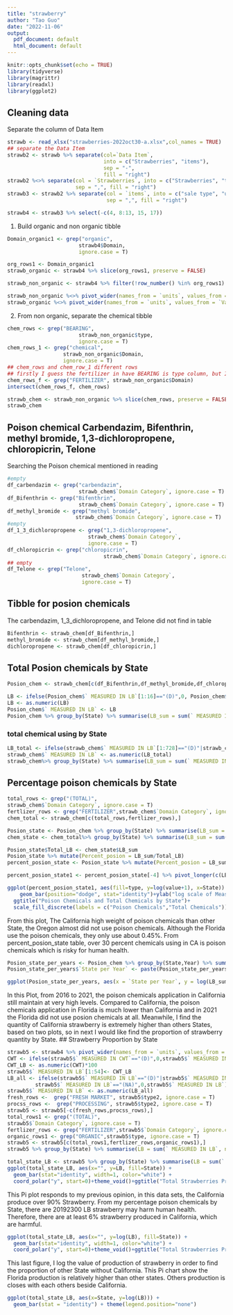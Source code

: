 ---
title: "strawberry"
author: "Tao Guo"
date: "2022-11-06"
output:
  pdf_document: default
  html_document: default
---

```{r setup, include=FALSE}
knitr::opts_chunk$set(echo = TRUE)
library(tidyverse)
library(magrittr)
library(readxl)
library(ggplot2)
```

## Cleaning data

Separate the column of Data Item

```{r }
strawb <- read_xlsx("strawberries-2022oct30-a.xlsx",col_names = TRUE)
## separate the Data Item 
strawb2 <- strawb %>% separate(col=`Data Item`,
                               into = c("Strawberries", "items"),
                               sep = "-",
                               fill = "right")
strawb2 %<>% separate(col = `Strawberries`, into = c("Strawberries", "type", "type2"), 
                      sep = ",", fill = "right")
strawb3 <- strawb2 %>% separate(col = `items`, into = c("sale type", "units"), 
                                sep = ",", fill = "right")

strawb4 <- strawb3 %>% select(-c(4, 8:13, 15, 17))
```

1.  Build organic and non organic tibble

```{r }
Domain_organic1 <- grep("organic", 
                       strawb4$Domain, 
                       ignore.case = T)

org_rows1 <- Domain_organic1
strawb_organic <- strawb4 %>% slice(org_rows1, preserve = FALSE)

strawb_non_organic <- strawb4 %>% filter(!row_number() %in% org_rows1)
```

```{r}
strawb_non_organic %<>% pivot_wider(names_from = `units`, values_from = `Value`)
strawb_organic %<>% pivot_wider(names_from = `units`, values_from = `Value`)
```

2.  From non organic, separate the chemical tibble

```{r echo = FALSE}
chem_rows <- grep("BEARING", 
                       strawb_non_organic$type, 
                       ignore.case = T)
chem_rows_1 <- grep("chemical", 
                  strawb_non_organic$Domain, 
                  ignore.case = T)
## chem_rows and chem_row_1 different rows
## firstly I guess the fertilizer in have BEARING is type column, but It is not in Domain 
chem_rows_f <- grep("FERTILIZER", strawb_non_organic$Domain)
intersect(chem_rows_f, chem_rows)
```

```{r}
strawb_chem <- strawb_non_organic %>% slice(chem_rows, preserve = FALSE)
strawb_chem
```

## Poison chemical Carbendazim, Bifenthrin, methyl bromide, 1,3-dichloropropene, chloropicrin, Telone

Searching the Poison chemical mentioned in reading

```{r }
#empty
df_carbendazim <- grep("carbendazim", 
                       strawb_chem$`Domain Category`, ignore.case = T)
df_Bifenthrin <- grep("Bifenthrin", 
                       strawb_chem$`Domain Category`, ignore.case = T)
df_methyl_bromide <- grep("methyl bromide", 
                      strawb_chem$`Domain Category`, ignore.case = T)
#empty
df_1_3_dichloropropene <- grep("1,3-dichloropropene", 
                          strawb_chem$`Domain Category`, 
                          ignore.case = T)
df_chloropicrin <- grep("chloropicrin", 
                               strawb_chem$`Domain Category`, ignore.case = T)
## empty
df_Telone <- grep("Telone", 
                        strawb_chem$`Domain Category`, 
                        ignore.case = T)
```

## Tibble for posion chemicals

The carbendazim, 1_3\_dichloropropene, and Telone did not find in table

```{r }
Bifenthrin <- strawb_chem[df_Bifenthrin,]
methyl_bromide <- strawb_chem[df_methyl_bromide,]
dichloropropene <- strawb_chem[df_chloropicrin,]

```

## Total Posion chemicals by State

```{r echo = FALSE}

Posion_chem <- strawb_chem[c(df_Bifenthrin,df_methyl_bromide,df_chloropicrin ),]


```



```{r }
LB <- ifelse(Posion_chem$` MEASURED IN LB`[1:16]=="(D)",0, Posion_chem$` MEASURED IN LB`[1:16])
LB <- as.numeric(LB)
Posion_chem$` MEASURED IN LB` <- LB
Posion_chem %>% group_by(State) %>% summarise(LB_sum = sum(` MEASURED IN LB`))
```

### total chemical using by State

```{r}
LB_total <- ifelse(strawb_chem$` MEASURED IN LB`[1:728]=="(D)"|strawb_chem$` MEASURED IN LB`[1:728]=="(NA)"|strawb_chem$` MEASURED IN LB`[1:728]=="(Z)",0,strawb_chem$` MEASURED IN LB`[1:728])
strawb_chem$` MEASURED IN LB` <- as.numeric(LB_total)
strawb_chem%>% group_by(State) %>% summarise(LB_sum = sum(` MEASURED IN LB`))%>% kable(caption = "Total Posion Chemicals Using by State", digits = 3, format.args = list(big.mark = ",")) %>% kable_minimal(full_width = F)
```

## Percentage poison chemicals by State

```{r}
total_rows <- grep("(TOTAL)", 
strawb_chem$`Domain Category`, ignore.case = T)
fertlizer_rows <- grep("FERTILIZER",strawb_chem$`Domain Category`, ignore.case = T)
chem_total <- strawb_chem[c(total_rows,fertlizer_rows),]
```

```{r}
Posion_state <- Posion_chem %>% group_by(State) %>% summarise(LB_sum = sum(` MEASURED IN LB`))
chem_state <- chem_total%>% group_by(State) %>% summarise(LB_sum = sum(` MEASURED IN LB`))

Posion_state$Total_LB <- chem_state$LB_sum
Posion_state %>% mutate(Percent_posion = LB_sum/Total_LB)
percent_posion_state <- Posion_state %>% mutate(Percent_posion = LB_sum/Total_LB)
```

```{r}
percent_posion_state1 <- percent_posion_state[-4] %>% pivot_longer(c(LB_sum,Total_LB), names_to = "type",values_to = "value")
```

```{r}
ggplot(percent_posion_state1, aes(fill=type, y=log(value+1), x=State)) + 
    geom_bar(position="dodge", stat="identity")+ylab("log scale of Measure in LB")+
  ggtitle("Poison Chemicals and Total Chemicals by State")+
  scale_fill_discrete(labels = c("Poison Chemicals","Total Chemicals"))
```

From this plot, The California high weight of poison chemicals than other State, the Oregon almost did not use poison chemicals. Although the Florida use the poison chemicals, they only use about 0.45%. From percent_posion_state table, over 30 percent chemicals using in CA is poison chemicals which is risky for human health. 

```{r}
Posion_state_per_years <- Posion_chem %>% group_by(State,Year) %>% summarise(LB_sum = sum(` MEASURED IN LB`))
Posion_state_per_years$`State per Year` <- paste(Posion_state_per_years$State, Posion_state_per_years$Year, sep = " ")

ggplot(Posion_state_per_years, aes(x = `State per Year`, y = log(LB_sum)))+geom_bar(stat = "identity")+coord_flip()+ylab("log Pound of Each State Producation per year with Posion Chemicals ")
```
In this Plot, from 2016 to 2021, the poison chemicals application in California still maintain at very high levels. Compared to California, the poison chemicals application in Florida is much lower than California and in 2021 the Florida did not use posion chemicals at all. Meanwhile, I find the quantity of California strawberry is extremely higher than others States, based on two plots, so in next I would like find the proportion of strawberry quantity by State.
## Strawberry Proportion by State

```{r}
strawb5 <- strawb4 %>% pivot_wider(names_from = `units`, values_from = `Value`)
CWT <- ifelse(strawb5$` MEASURED IN CWT`=="(D)",0,strawb5$` MEASURED IN CWT`)
CWT_LB <- as.numeric(CWT)*100
strawb5$` MEASURED IN LB`[1:54]<- CWT_LB
LB_all <- ifelse(strawb5$` MEASURED IN LB`=="(D)"|strawb5$` MEASURED IN LB`=="(Z)"|
         strawb5$` MEASURED IN LB`=="(NA)",0,strawb5$` MEASURED IN LB`)
strawb5$` MEASURED IN LB` <- as.numeric(LB_all)
fresh_rows <-  grep("FRESH MARKET", strawb5$type2, ignore.case = T)
procss_rows <-  grep("PROCESSING", strawb5$type2, ignore.case = T)
strawb5 <- strawb5[-c(fresh_rows,procss_rows),]
total_rows1 <- grep("(TOTAL)", 
strawb5$`Domain Category`, ignore.case = T)
fertlizer_rows <- grep("FERTILIZER",strawb5$`Domain Category`, ignore.case = T)
organic_rows1 <- grep("ORGANIC",strawb5$type, ignore.case = T)
strawb5 <- strawb5[c(total_rows1,fertlizer_rows,organic_rows1),]
strawb5 %>% group_by(State) %>% summarise(LB = sum(` MEASURED IN LB`, na.rm = TRUE))

```

```{r}
total_state_LB <- strawb5 %>% group_by(State) %>% summarise(LB = sum(` MEASURED IN LB`, na.rm = TRUE))
ggplot(total_state_LB, aes(x="", y=LB, fill=State)) +
  geom_bar(stat="identity", width=1, color="white") +
  coord_polar("y", start=0)+theme_void()+ggtitle("Total Strawberries Production in Pound by State")
```
This Pi plot responds to my previous opinion, in this data sets, the California produce over 90% Strawberry. From my percentage poison chemicals by State, there are 
20192300 LB strawberry may harm human health. Therefore, there are at least 6% strawberry produced in California, which are harmful. 
```{r}
ggplot(total_state_LB, aes(x="", y=log(LB), fill=State)) +
  geom_bar(stat="identity", width=1, color="white") +
  coord_polar("y", start=0)+theme_void()+ggtitle("Total Strawberries Production in Pound by State")
```
This last figure, I log the value of production of strawberry in order to find the 
proportion of other State without California. This Pi chart show the Florida production is relatively higher than other states. Others production is closes with each others beside California. 
```{r}
ggplot(total_state_LB, aes(x=State, y=log(LB))) + 
  geom_bar(stat = "identity") + theme(legend.position="none")
```
